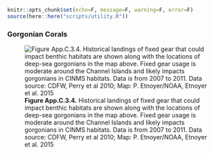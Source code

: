 ```r
knitr::opts_chunk$set(echo=F, message=F, warning=F, error=F)
source(here::here("scripts/utility.R"))
```

### Gorgonian Corals

![**Figure App.C.3.4.** Historical landings of fixed gear that could impact benthic habitats are shown along with the locations of deep-sea gorgonians in the map above. Fixed gear usage is moderate around the Channel Islands and likely impacts gorgonians in CINMS habitats. Data is from 2007 to 2011. Data source: CDFW, Perry et al 2010; Map: P. Etnoyer/NOAA, Etnoyer et al. 2015](../img/cinms_cr/App.C.3.4_SWFSC_Fixed2007-2011_Gorgonians.jpg)
